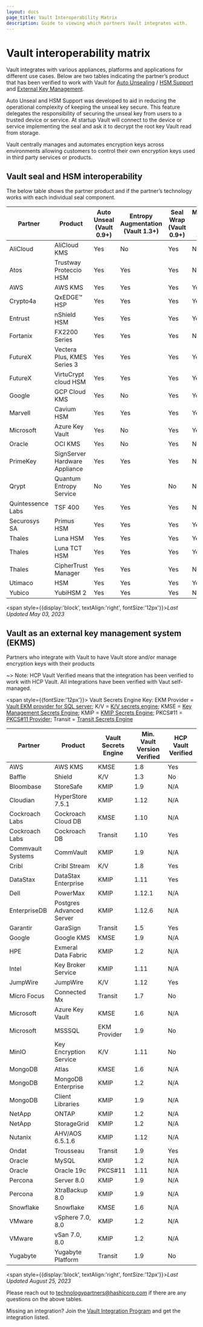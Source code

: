 ```yaml
---
layout: docs
page_title: Vault Interoperability Matrix
description: Guide to viewing which partners Vault integrates with.
---
```


# Vault interoperability matrix

Vault integrates with various appliances, platforms and applications for different use cases. Below are two tables indicating the partner’s product that has been verified to work with Vault for [Auto Unsealing](/docs/concepts/seal#auto-unseal) / [HSM Support](/docs/enterprise/hsm) and [External Key Management](/use-cases/key-management).

Auto Unseal and HSM Support was developed to aid in reducing the operational complexity of keeping the unseal key secure. This feature delegates the responsibility of securing the unseal key from users to a trusted device or service. At startup Vault will connect to the device or service implementing the seal and ask it to decrypt the root key Vault read from storage.

Vault centrally manages and automates encryption keys across environments allowing customers to control their own encryption keys used in third party services or products.

## Vault seal and HSM interoperability

The below table shows the partner product and if the partner’s technology works with each individual seal component.

| Partner           | Product                                | Auto Unseal <br/> (Vault 0.9+)  | Entropy Augmentation <br/>(Vault 1.3+) | Seal Wrap  <br/>(Vault 0.9+)   | Managed Keys  <br/> (Vault 1.10+) | Min. Vault Version Verified |
| ----------------- | -------------------------------------- | ------------ | -------------------- | ------------ |-------------- | --------------------------- |
| AliCloud          | AliCloud KMS                           | Yes          | No                   | Yes          | No            | 0.11.2                      |
| Atos              | Trustway Proteccio HSM                 | Yes          | Yes                  | Yes          | No            | 1.9                         |
| AWS               | AWS KMS                                | Yes          | Yes                  | Yes          | Yes           | 0.9                         |
| Crypto4a          | QxEDGE™️ HSP                            | Yes          | Yes                  | Yes          | Yes           | 1.9                         |
| Entrust           | nShield HSM                            | Yes          | Yes                  | Yes          | Yes           | 1.3                         |
| Fortanix          | FX2200 Series                          | Yes          | Yes                  | Yes          | No            | 0.10                        |
| FutureX           | Vectera Plus, KMES Series 3            | Yes          | Yes                  | Yes          | Yes           | 1.5                         |
| FutureX           | VirtuCrypt cloud HSM                   | Yes          | Yes                  | Yes          | Yes           | 1.5                         |
| Google            | GCP Cloud KMS                          | Yes          | No                   | Yes          | Yes           | 0.9                         |
| Marvell           | Cavium HSM                             | Yes          | Yes                  | Yes          | Yes           | 1.11                        |
| Microsoft         | Azure Key Vault                        | Yes          | No                   | Yes          | Yes           | 0.10.2                      |
| Oracle            | OCI KMS                                | Yes          | No                   | Yes          | No            | 1.2.3                       |
| PrimeKey          | SignServer Hardware Appliance          | Yes          | Yes                  | Yes          | No            | 1.6                         |
| Qrypt             | Quantum Entropy Service                | No           | Yes                  | No           | No            | 1.11                        |
| Quintessence Labs | TSF  400                               | Yes          | Yes                  | Yes          | No            | 1.4                         |
| Securosys SA      | Primus HSM                             | Yes          | Yes                  | Yes          | Yes           | 1.7                         |
| Thales            | Luna HSM                               | Yes          | Yes                  | Yes          | Yes           | 1.4                         |
| Thales            | Luna TCT HSM                           | Yes          | Yes                  | Yes          | Yes           | 1.4                         |   
| Thales            | CipherTrust Manager                    | Yes          | Yes                  | Yes          | No            | 1.7                         |
| Utimaco           | HSM                                    | Yes          | Yes                  | Yes          | Yes           | 1.4                         |
| Yubico            | YubiHSM 2                              | Yes          | Yes                  | Yes          | No            | 1.5                         |
<span style={{display:'block', textAlign:'right', fontSize:'12px'}}><em>Last Updated May 03, 2023</em></span>

## Vault as an external key management system (EKMS)

Partners who integrate with Vault to have Vault store and/or manage encryption keys with their products

~> Note: HCP Vault Verified means that the integration has been verified to work with HCP Vault. All integrations have been verified with Vaut self-managed.

<span style={{fontSize:'12px'}}>
Vault Secrets Engine Key: EKM Provider = <a href="/docs/platform/mssql">Vault EKM provider for SQL server</a>; K/V = <a href="/docs/secrets/kv">K/V secrets engine</a>; KMSE = <a href="/docs/secrets/key-management">Key Management Secrets Engine</a>; KMIP = <a href="/docs/secrets/kmip">KMIP Secrets Engine</a>; PKCS#11 = <a href="/docs/enterprise/pkcs11-provider">PKCS#11 Provider</a>; Transit = <a href="/docs/secrets/transit">Transit Secrets Engine</a>
</span>

| Partner           | Product                  | Vault Secrets Engine | Min. Vault Version Verified | HCP Vault Verified |
| ----------------- | ------------------------ | -------------------- | --------------------------- | ------------------- |
| AWS               | AWS KMS                  | KMSE                 | 1.8                         | Yes                 |
| Baffle            | Shield                   | K/V                  | 1.3                         | No                  |
| Bloombase         | StoreSafe                | KMIP                 | 1.9                         | N/A                 |
| Cloudian          | HyperStore 7.5.1         | KMIP                 | 1.12                        | N/A                 |
| Cockroach Labs    | Cockroach Cloud DB       | KMSE                 | 1.10                        | N/A                 |
| Cockroach Labs    | Cockroach DB             | Transit              | 1.10                        | Yes                 |
| Commvault Systems | CommVault                | KMIP                 | 1.9                         | N/A                 |
| Cribl             | Cribl Stream             | K/V                  | 1.8                         | Yes                 |
| DataStax          | DataStax Enterprise      | KMIP                 | 1.11                        | Yes                 |
| Dell              | PowerMax                 | KMIP                 | 1.12.1                      | N/A                 |
| EnterpriseDB      | Postgres Advanced Server | KMIP                 | 1.12.6                      | N/A                 |
| Garantir          | GaraSign                 | Transit              | 1.5                         | Yes                 |
| Google            | Google KMS               | KMSE                 | 1.9                         | N/A                 |
| HPE               | Exmeral Data Fabric      | KMIP                 | 1.2                         | N/A                 |
| Intel             | Key Broker Service       | KMIP                 | 1.11                        | N/A                 |
| JumpWire          | JumpWire                 | K/V                  | 1.12                        | Yes                 |
| Micro Focus       | Connected Mx             | Transit              | 1.7                         | No                  |
| Microsoft         | Azure Key Vault          | KMSE                 | 1.6                         | N/A                 |
| Microsoft         | MSSSQL                   | EKM Provider         | 1.9                         | No                  |
| MinIO             | Key Encryption Service   | K/V                  | 1.11                        | No                  |
| MongoDB           | Atlas                    | KMSE                 | 1.6                         | N/A                 |
| MongoDB           | MongoDB Enterprise       | KMIP                 | 1.2                         | N/A                 |
| MongoDB           | Client Libraries         | KMIP                 | 1.9                         | N/A                 |
| NetApp            | ONTAP                    | KMIP                 | 1.2                         | N/A                 |
| NetApp            | StorageGrid              | KMIP                 | 1.2                         | N/A                 |
| Nutanix           | AHV/AOS 6.5.1.6          | KMIP                 | 1.12                        | N/A                 |
| Ondat             | Trousseau                | Transit              | 1.9                         | Yes                 |
| Oracle            | MySQL                    | KMIP                 | 1.2                         | N/A                 |
| Oracle            | Oracle 19c               | PKCS#11              | 1.11                        | N/A                 |
| Percona           | Server 8.0               | KMIP                 | 1.9                         | N/A                 |
| Percona           | XtraBackup 8.0           | KMIP                 | 1.9                         | N/A                 |
| Snowflake         | Snowflake                | KMSE                 | 1.6                         | N/A                 |
| VMware            | vSphere 7.0, 8.0         | KMIP                 | 1.2                         | N/A                 |
| VMware            | vSan 7.0, 8.0            | KMIP                 | 1.2                         | N/A                 |
| Yugabyte          | Yugabyte Platform        | Transit              | 1.9                         | No                  |
<span style={{display:'block', textAlign:'right', fontSize:'12px'}}><em>Last Updated August 25, 2023</em></span>

Please reach out to [technologypartners@hashicorp.com](mailto:technologypartners@hashicorp.com) if there are any questions on the above tables. 

Missing an integration? Join the [Vault Integration Program](/docs/partnerships) and get the integration listed.

